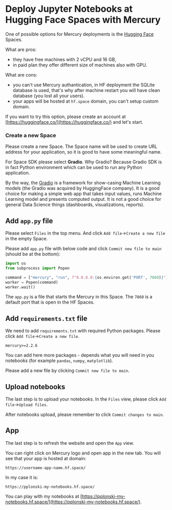 

# Deploy Jupyter Notebooks at Hugging Face Spaces with Mercury

One of possible options for Mercury deployments is the [Hugging Face](https://huggingface.co/) Spaces.

What are pros:
- they have free machines with 2 vCPU and 16 GB,
- in paid plan they offer different size of machines also with GPU.

What are cons:
- you can't use Mercury authantication, in HF deployment the SQLite database is used, that's why after machine restart you will have clean database (you lost all your users). 
- your apps will be hosted at `hf.space` domain, you can't setup custom domain.

If you want to try this option, please create an account at [https://huggingface.co/](https://huggingface.co/) and let's start.

### Create a new Space

Please create a new Space. The Space name will be used to create URL address for your application, so it is good to have some meaningful name.

For Space SDK please select **Gradio**. Why Gradio? Because Gradio SDK is in fact Python environment which can be used to run any Python application.

By the way, the [Gradio](https://gradio.app/) is a framework for show-casing Machine Learning models (the Gradio was acquired by HuggingFace company). 
It is a good choice for making a simple web app that takes input values, runs Machine Learning model and presents computed output. It is not a good choice for general Data Science things (dashboards, visualizations, reports).

<Screenshot src={createSpacePng} alt="Create a new Space at Hugging Face" />

## Add `app.py` file 

Please select `Files` in the top menu. And click `Add file`->`Create a new file` in the empty Space.

<Screenshot src={emptySpacePng} alt="Empty Space at Hugging Face" />

Please add `app.py` file with below code and click `Commit new file to main` (should be at the bottom):

```python
import os
from subprocess import Popen

command = ["mercury", "run", f"0.0.0.0:{os.environ.get('PORT', 7860)}"] 
worker = Popen(command) 
worker.wait()
```

<Screenshot src={appFilePng} alt="App.py file in Space at Hugging Face" />

The `app.py` is a file that starts the Mercury in this Space. The `7860` is a default port that is open in the HF Spaces.

## Add `requirements.txt` file

We need to add `requirements.txt` with required Python packages. Please click `Add file`->`Create a new file`.

```
mercury>=2.2.6
```

<Screenshot src={requirementsFilePng} alt="requirements.txt file in Space at Hugging Face" />

You can add here more packages - depends what you will need in you notebooks (for example `pandas`, `numpy`, `matplotlib`).

Please add a new file by clicking `Commit new file to main`. 

## Upload notebooks

The last step is to upload your notebooks. In the `Files` view, please click `Add file`->`Upload files`.

<Screenshot src={uploadNotebooksPng} alt="Upload Notebooks in Space at Hugging Face" />

After notebooks upload, please remember to click `Commit changes to main`.

## App

The last step is to refresh the website and open the `App` view.

<Screenshot src={appViewPng} alt="Share notebooks with Mercury in Space at Hugging Face" />


You can right click on Mercury logo and open app in the new tab. You will see that your app is hosted at domain:

```
https://username-app-name.hf.space/
```

In my case it is:
```
https://pplonski-my-notebooks.hf.space/
```

You can play with my notebooks at [https://pplonski-my-notebooks.hf.space/](https://pplonski-my-notebooks.hf.space/).

